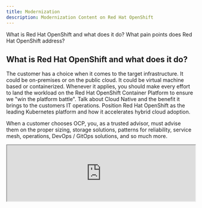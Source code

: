 ```yaml
---
title: Modernization
description: Modernization Content on Red Hat OpenShift
---
```



<AnchorLinks small>
  <AnchorLink>What is Red Hat OpenShift and what does it do?</AnchorLink>
  <AnchorLink>What pain points does Red Hat OpenShift address?</AnchorLink>
</AnchorLinks>

<Row>
<Column colMd={7} colLg={7} noGutterMdLeft>

## What is Red Hat OpenShift and what does it do? <br/>

The customer has a choice when it comes to the target infrastructure. It could be on-premises or on the public cloud. It could be virtual machine based or containerized. Whenever it applies, you should make every effort to land the workload on the Red Hat OpenShift Container Platform to ensure we "win the platform battle". Talk about Cloud Native and the benefit it brings to the customers IT operations. Position Red Hat OpenShift as the leading Kubernetes platform and how it accelerates hybrid cloud adoption.

When a customer chooses OCP, you, as a trusted advisor, must advise them on the proper sizing, storage solutions, patterns for reliability, service mesh, operations, DevOps / GitOps solutions, and so much more.

<iframe
  width="100%"
  src="https://video.ibm.com/embed/recorded/129480332?autoplay=0&html5ui=1&showtitle=false&playsinline=1&site-embed=1"
/>

## What pain points does Red Hat OpenShift address?

### Your customer deployed a Point product, you should deliver:

<Accordion>

<AccordionItem title='Value of modernization'>

### Value of Modernization

**IBM Cloud Pak for Business Automation**

<a
  href="https://ibm.seismic.com/app?ContentId=b7d4e897-018c-4c23-b0f4-b9b11ab318e5#/doccenter/f6bc8873-d580-4ee8-a903-c4e0d3a7eee9/doc/%252Fdd85c941b1-5f54-2314-ce72-b98c4c0974c2%252FdfOTRiYmU4NTQtNWY4NC03Y2QyLWZjYWUtOGIxYmFmZjkyZThk%252CPT0%253D%252CU2VsbGVyIGVuYWJsZW1lbnQ%253D%252Flff4898c23-ab0e-4294-b68f-a26783a7c073/grid/"
  target='_blank' rel='noreferrer noopener'
>
  CP4BA Objection handling
</a>

<FileLink
  to="/files/Data-Modernization-overview-2021-04-29.pdf"
  target='_blank' rel='noreferrer noopener'
>
  Driving Modernization
</FileLink>

<a
  href="https://ibm.ent.box.com/s/lkq4tt0dmg3256ma54m3p80y8yaj50ty"
  target='_blank' rel='noreferrer noopener'
>
  Filenet Specific Mod
</a>

**IBM Cloud Pak for Applications**

<a
  href="https://github.ibm.com/garage-tsa/AppMod_WiaB/blob/master/01%20-%20AppMod%20PoV/1-AppMod-PoV.pdf"
  target='_blank' rel='noreferrer noopener'
>
  Websphere Modernization
</a>

**IBM Cloud Pak for Integration**

<FileLink
  to="/files/Benefits-of-containerization-in-relation-to-application-integration.pptx"
  target='_blank' rel='noreferrer noopener'
>
  Benefits of Modernization
</FileLink>

<FileLink to="/files/FS-CP4I-Inhibitors-Field-Feedback-v7.pptx" target='_blank' rel='noreferrer noopener'>
  Fast Start CP4I field feedback
</FileLink>

<FileLink
  to="/files/A08 App Connect Enterprise In Cloud Paks v0.4.pptx"
  target='_blank' rel='noreferrer noopener'
>
  Running ACE in containers
</FileLink>

**IBM Cloud Pak for Data**

<a
  href="https://ibm.ent.box.com/s/2xvtqza2ect864aa57d8p2rb8witesye"
  target='_blank' rel='noreferrer noopener'
>
  Data Modernization (Expert Labs)
</a>

</AccordionItem>

<AccordionItem title='Value of Red Hat OpenShift as a platform'>

### Value of Red Hat OpenShift as a platform

<a
  href="https://ibm.seismic.com/Link/Content/DCzWZigZaAKkyHYD_lH_hiFQ"
  target='_blank' rel='noreferrer noopener'
>
  Value of IBM Cloud Paks
</a>
<br />

<a
  href="https://redhat-partner.highspot.com/items/5b6866ddf21676088b8534b7?lfrm=srp.4"
  target='_blank' rel='noreferrer noopener'
>
  OpenShift Container Platform value
</a>
<br />

<a
  href="https://ibm.box.com/s/iiyt1z0tnhupb29rsmtjzjfn9qh5h7yj"
  target='_blank' rel='noreferrer noopener'
>
  ROI of Red Hat OpenShift
</a>
<br />

</AccordionItem>

<AccordionItem title='Modernization workshops'>

### Modernization workshops

**IBM Cloud Pak for Integration**

<a
  href="https://ibm.ent.box.com/notes/732973609120?s=73op53oaqkewg2nd78cjm8yd0tctbyls"
  target='_blank' rel='noreferrer noopener'
>
  Agile Integration Workshops Enablement Materials
</a>

<a
  href="https://ibm.ent.box.com/s/ceagriisql32mtrddszegtk4h28bhiwd/folder/75105011957"
  target='_blank' rel='noreferrer noopener'
>
  MQ Modernization Workshop material
</a>

**IBM Cloud Pak for Applications**

<a href="https://github.ibm.com/garage-tsa/AppMod_WiaB" target='_blank' rel='noreferrer noopener'>
  WebSphere Modernization Workshop
</a>

**IBM Cloud Pak for Business Automation**

<a
  href="https://soda.dal1a.ciocloud.nonprod.intranet.ibm.com/show/2399"
  target='_blank' rel='noreferrer noopener'
>
  1 Day Business Automation Ideation Workshp
</a>

</AccordionItem>

<AccordionItem title='OpenShift Enablement Workshop'>

### OpenShift Enablement Workshop

<a
  href="https://github.ibm.com/tech-devops-svcmgmt/openshift-cloudpak-offering/tree/openshift-4.6/branch_root "
  target='_blank' rel='noreferrer noopener'
>
  OpenShift Enablement Workshop
</a>

</AccordionItem>

<AccordionItem title='Differentiate from the competition'>

### Differentiate from the competition

<a
  href="https://w3.ibm.com/w3publisher/customersuccess/community-connections/red-hat-openshift-community/openshift-competitive"
  target='_blank' rel='noreferrer noopener'
>
  Access Red Hat OPEN, the Red Hat Competitive Guide, and other Competitive
  material from Red Hat
</a>

</AccordionItem>

<AccordionItem title='Partner with your Red Hat colleagues'>

### Partner with your Red Hat colleagues

- Container Platform Discovery Session (1 Day -Free)
- Container Platform Pilot (12 weeks)
- Open Innovation Labs
- Red Hat TAM
- RHLS6)Container Adoption Bootcamp

</AccordionItem>

</Accordion>

### Your customer experimented with a PoX on Red Hat OpenShift, you should deliver:

<Accordion>

<AccordionItem title='Value of Red Hat OpenShift as a platform'>

### Value of Red Hat OpenShift as a platform

<a
  href="https://ibm.seismic.com/Link/Content/DCzWZigZaAKkyHYD_lH_hiFQ"
  target='_blank' rel='noreferrer noopener'
>
  Value of IBM Cloud Paks
</a> <br />
<br />

<a
  href="https://redhat-partner.highspot.com/items/5b6866ddf21676088b8534b7?lfrm=srp.4"
  target='_blank' rel='noreferrer noopener'
>
  OpenShift Container Platform value
</a>
<br />

<br />
<a
  href="https://ibm.box.com/s/iiyt1z0tnhupb29rsmtjzjfn9qh5h7yj"
  target='_blank' rel='noreferrer noopener'
>
  ROI of Red Hat OpenShift
</a>
<br />

<br/>
</AccordionItem>

<AccordionItem title='Modernization workshops'>

### Modernization workshops

**IBM Cloud Pak for Integration**

<a
  href="https://ibm.ent.box.com/notes/732973609120?s=73op53oaqkewg2nd78cjm8yd0tctbyls"
  target='_blank' rel='noreferrer noopener'
>
  Agile Integration Workshops Enablement Materials
</a>

<a
  href="https://ibm.ent.box.com/s/ceagriisql32mtrddszegtk4h28bhiwd/folder/75105011957"
  target='_blank' rel='noreferrer noopener'
>
  MQ Modernization Workshop material
</a>

**IBM Cloud Pak for Applications**

<a href="https://github.ibm.com/garage-tsa/AppMod_WiaB" target='_blank' rel='noreferrer noopener'>
  WebSphere Modernization Workshop
</a>

**IBM Cloud Pak for Business Automation**

<a
  href="https://soda.dal1a.ciocloud.nonprod.intranet.ibm.com/show/2399"
  target='_blank' rel='noreferrer noopener'
>
  1 Day Business Automation Ideation Workshp
</a>

</AccordionItem>

<AccordionItem title='OpenShift Enablement Workshop'>

### OpenShift Enablement Workshop

<a
  href=" https://github.ibm.com/tech-devops-svcmgmt/openshift-cloudpak-offering/tree/openshift-4.6/branch_root "
  target='_blank' rel='noreferrer noopener'
>
  OpenShift Enablement Workshop
</a>

</AccordionItem>

<AccordionItem title='Partner with your Red Hat colleagues'>

### Partner with your Red Hat colleagues

- Container Platform Discovery Session (1 Day -Free)
- Container Platform Pilot (12 weeks)
- Open Innovation Labs
- Red Hat TAM
- RHLS6)Container Adoption Bootcamp

</AccordionItem>

</Accordion>

### Your customer is just starting their cloud adoption journey, you should deliver:

<Accordion>

<AccordionItem title='Value of modernization'>

### Value of Modernization

**IBM Cloud Pak for Business Automation**

<a
  href="https://ibm.seismic.com/app?ContentId=b7d4e897-018c-4c23-b0f4-b9b11ab318e5#/doccenter/f6bc8873-d580-4ee8-a903-c4e0d3a7eee9/doc/%252Fdd85c941b1-5f54-2314-ce72-b98c4c0974c2%252FdfOTRiYmU4NTQtNWY4NC03Y2QyLWZjYWUtOGIxYmFmZjkyZThk%252CPT0%253D%252CU2VsbGVyIGVuYWJsZW1lbnQ%253D%252Flff4898c23-ab0e-4294-b68f-a26783a7c073/grid/"
  target='_blank' rel='noreferrer noopener'
>
  CP4BA Objection handling
</a>

<FileLink
  to="/files/Data-Modernization-overview-2021-04-29.pdf"
  target='_blank' rel='noreferrer noopener'
>
  Driving Modernization
</FileLink>

<a
  href="https://ibm.ent.box.com/s/lkq4tt0dmg3256ma54m3p80y8yaj50ty"
  target='_blank' rel='noreferrer noopener'
>
  Filenet Specific Mod
</a>

**IBM Cloud Pak for Applications**

<a
  href="https://github.ibm.com/garage-tsa/AppMod_WiaB/blob/master/01%20-%20AppMod%20PoV/1-AppMod-PoV.pdf"
  target='_blank' rel='noreferrer noopener'
>
  Websphere Modernization
</a>

**IBM Cloud Pak for Integration**

<FileLink
  to="/files/Benefits-of-containerization-in-relation-to-application-integration.pptx"
  target='_blank' rel='noreferrer noopener'
>
  Benefits of Modernization
</FileLink>

<FileLink to="/files/FS-CP4I-Inhibitors-Field-Feedback-v7.pptx" target='_blank' rel='noreferrer noopener'>
  Fast Start CP4I field feedback
</FileLink>

<FileLink
  to="/files/A08 App Connect Enterprise In Cloud Paks v0.4.pptx"
  target='_blank' rel='noreferrer noopener'
>
  Running ACE in containers
</FileLink>

**IBM Cloud Pak for Data**

<a
  href="https://ibm.ent.box.com/s/2xvtqza2ect864aa57d8p2rb8witesye"
  target='_blank' rel='noreferrer noopener'
>
  Data Modernization (Expert Labs)
</a>

</AccordionItem>

<AccordionItem title='Value of Red Hat OpenShift as a platform'>

### Value of Red Hat OpenShift as a platform

<a
  href="https://ibm.seismic.com/Link/Content/DCzWZigZaAKkyHYD_lH_hiFQ"
  target='_blank' rel='noreferrer noopener'
>
  Value of IBM Cloud Paks
</a>
<br />

<a
  href="https://redhat-partner.highspot.com/items/5b6866ddf21676088b8534b7?lfrm=srp.4"
  target='_blank' rel='noreferrer noopener'
>
  OpenShift Container Platform value
</a>

<br />
<a
  href="https://ibm.box.com/s/iiyt1z0tnhupb29rsmtjzjfn9qh5h7yj"
  target='_blank' rel='noreferrer noopener'
>
  ROI of Red Hat OpenShift
</a>

<br/>
</AccordionItem>

<AccordionItem title='Modernization workshops'>

### Modernization workshops

**IBM Cloud Pak for Integration**

<a
  href="https://ibm.ent.box.com/notes/732973609120?s=73op53oaqkewg2nd78cjm8yd0tctbyls"
  target='_blank' rel='noreferrer noopener'
>
  Agile Integration Workshops Enablement Materials
</a>

<a
  href="https://ibm.ent.box.com/s/ceagriisql32mtrddszegtk4h28bhiwd/folder/75105011957"
  target='_blank' rel='noreferrer noopener'
>
  MQ Modernization Workshop material
</a>

**IBM Cloud Pak for Applications**

<a href="https://github.ibm.com/garage-tsa/AppMod_WiaB" target='_blank' rel='noreferrer noopener'>
  WebSphere Modernization Workshop
</a>

**IBM Cloud Pak for Business Automation**

<a
  href="https://soda.dal1a.ciocloud.nonprod.intranet.ibm.com/show/2399"
  target='_blank' rel='noreferrer noopener'
>
  1 Day Business Automation Ideation Workshop
</a>

</AccordionItem>

<AccordionItem title='OpenShift Enablement Workshop'>

### OpenShift Enablement Workshop

<a
  href=" https://github.ibm.com/tech-devops-svcmgmt/openshift-cloudpak-offering/tree/openshift-4.6/branch_root "
  target='_blank' rel='noreferrer noopener'
>
  OpenShift Enablement Workshop
</a>

</AccordionItem>

<AccordionItem title='Partner with your Red Hat colleagues'>

### Partner with your Red Hat colleagues

- Container Platform Discovery Session (1 Day -Free)
- Container Platform Pilot (12 weeks)
- Open Innovation Labs
- Red Hat TAM
- RHLS6)Container Adoption Bootcamp

</AccordionItem>

</Accordion>

<!--

## What do CSM-driven deployments look like?


## The steps to deploy and who is responsible for what, when?

## How do I expand and grow Red Hat OpenShift usage?

## There isn't a current use case, where do I start?

-->

</Column>

<Column colMd={5} colLg={5} noGutterMdLeft>

<br />

<Aside>

**Customer Success Practice Leader:** Noel Colon (@ncolon)<br/>
**CSM Slack Channel:** <a href='https://ibm-cloudplatform.slack.com/archives/C01LDKZAZFD' target='_blank' rel='noreferrer noopener'>#csm-openshift</a><br/>
**Learn:** <a href='https://w3.ibm.com/w3publisher/customersuccess/get-learning/csm-university/redhat-openshift-learning' target='_blank' rel='noreferrer noopener'>CSM - Red Hat OpenShift</a>, learn interactively with <a href="https://learn.openshift.com/playgrounds/" target='_blank' rel='noreferrer noopener'>OpenShift playgrounds</a><br/>
**Community:** <a href='https://w3.ibm.com/w3publisher/customersuccess/get-learning/csm-university/redhat-openshift-learning' target='_blank' rel='noreferrer noopener'>Red Hat OpenShift community</a><br/>
**Product support:** <Link to="/common/support/access-ibm-support#help-your-customer-get-issues-resolved" target='_blank' rel='noreferrer noopener'>Support for Red Hat</Link><br/>
**Marketing:** <a href="https://www.openshift.com/">Product marketing page</a><br/>
**Docs:** <a href="https://docs.openshift.com/?extIdCarryOver=true&sc_cid=701f2000001OH7iAAG">Documentation</a><br/>
**Blog:** <a href="https://www.openshift.com/blog?extIdCarryOver=true&sc_cid=701f2000001OH7iAAG">Explore the OpenShift blog</a><br/>

<!--

**Demo:NEED LINK** <a href='' target='_blank' rel='noreferrer noopener'>Click-through demo</a> with <a href='https://ibm.ent.box.com/s/1myxdq6fq8ajehblme1qkwgpd890acdt' target='_blank' rel='noreferrer noopener'>instructions</a><br/>
**Practice Leader Overiew:NEED CONTENT** <a href='' target='_blank' rel='noreferrer noopener'>Recording of Red Hat overview by Vishy</a>
**Roadmap:NEED Presentation** <a href='' target='_blank' rel='noreferrer noopener'>Presentation</a><br/>
**Seismic:NEED LINK** <a href='' target='_blank' rel='noreferrer noopener'>Sales Kit</a> with Presentations and Pre-sales assets<br/>
**Tech Zone:NEED LINK** <a href='' target='_blank' rel='noreferrer noopener'>Activation Kit</a><br/>
**Deployment options:NEED INFO** SaaS, <a href='' target='_blank' rel='noreferrer noopener'>xxx</a>

-->

</Aside>

<Aside>

**Build your skills**

**Presentation:** <FileLink to="/files/csm-fast-start-openshift-breaking-beyond.pdf" target='_blank' rel='noreferrer noopener'>OpenShift Breaking Beyond deck</FileLink><br/>
**Try it:** <a href="https://www.openshift.com/try">Try Red Hat OpenShift</a><br/>
**Overview video:** <a href="https://youtu.be/5dwMrFxq8sU">Watch the product overview video</a><br/>

</Aside>

<Aside>

**IBM Academy of Technology Red Hat OpenShift and IBM Cloud Pak solutions**

The guidance includes a framework to design, engineer, and size mission-critical workloads on Red Hat OpenShift through performance-tested, reliable, and resilient solution blocks. Topics include Red Hat OpenShift solution design, IBM Cloud Paks, resiliency and reliability, IBM Z&reg; and IBM&reg; Power&reg;, architecture patterns, and IBM Partner solutions.

<a href="/cloud/architecture/articles/ibmaot-redhat-openshift" target='_blank' rel='noreferrer noopener'>
  Learn more
</a>

</Aside>

<Aside>

**Technical Discovery**

<br />

Review the Fast Start 2021 session - <a href="https://ec.yourlearning.ibm.com/w3/event/10151010" target='_blank' rel='noreferrer noopener'>Compete to win with Red Hat OpenShift – Objection handling Part 1 Americas - Do you want to confidently be able to handle common customer objections about Red Hat OpenShift?</a><br/>

Review the Fast Start 2021 session - <a href="https://ec.yourlearning.ibm.com/w3/event/10151400" target='_blank' rel='noreferrer noopener'>Compete to win with Red Hat OpenShift – Objection Handling Part 2</a><br/>

<a target='_blank' rel='noreferrer noopener' href="https://ec.yourlearning.ibm.com/w3/playback/10155756">
  Session D3S4 - RedHat OpenShift: Breaking beyond legacy installs
</a> to explore actual customer engagement examples that help you understand the
foundations of OCP and how to best leverage this very powerful platform. Cover topics
ranging from OpenShift and containerization fundamentals to understanding OCP roadmaps.
We will also link you to vital resources you can provide your customers to help them
grow in there Red Hat OpenShift journey.
<br />

</Aside>

<Aside>

**Case study**

<a
  href="https://ibm.ent.box.com/s/75qcgv8lqk62a3855i3vfentibz2sce1/file/771286546868"
  target='_blank' rel='noreferrer noopener'
>
  Case Study Successful Stories using OpenShift as a foundation for Hybrid and
  Multi Cloud Solutions
</a>
<br />

</Aside>

<Aside>

**Understand the customer landscape**

<Link to="/onboard/understand-client-it-landscape">
  Understand the customer landscape practice
</Link>
<br />

Understand <a href="https://ibm.seismic.com/Link/Content/DC60dQ_bQxCECoop_B1I7diA" target='_blank' rel='noreferrer noopener'>competitive positioning</a> of Red Hat OpenShift as a platform

</Aside>

<Aside>

**Engage the business sponsor**

<Link to="/onboard/engage-business-sponsor">Engage the business sponsor</Link>
<br />

Red Hat Openshift Overview <a href="https://ibm.seismic.com/Link/Content/DCzQg_PhfmlkWBlt6nGu4fIQ" target='_blank' rel='noreferrer noopener'>presentation</a>

</Aside>

<Aside>

**Architect a solution**

<Link to="/architect-the-solution" target='_blank' rel='noreferrer noopener'>
  Architect a solution practice
</Link>
<br />

<a
  href="https://ibm.ent.box.com/s/75qcgv8lqk62a3855i3vfentibz2sce1/file/771286280259"
  target='_blank' rel='noreferrer noopener'
>
  Architecting with OpenShift container platform and Cloud Paks
</a>

</Aside>

</Column>
</Row>

<!--

<Row>
<Column>

_____________________________

### Special notes


_____________________________

## Frequently asked questions

</Column>
</Row>

-->
